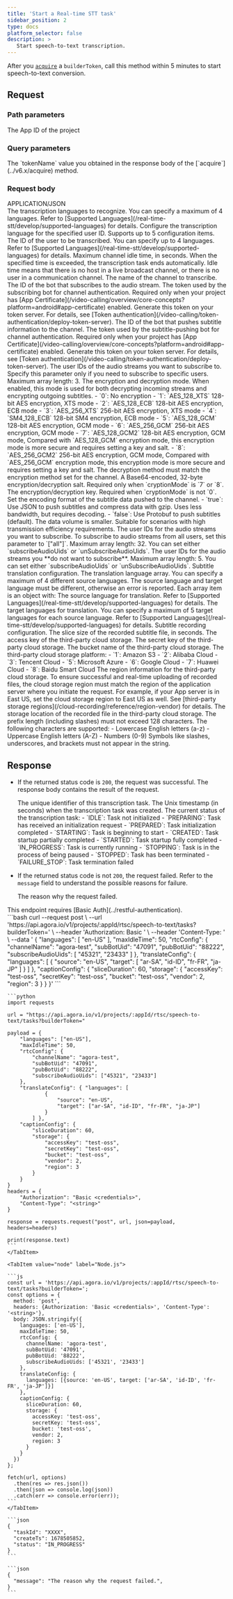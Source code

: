 ```yaml
---
title: 'Start a Real-time STT task'
sidebar_position: 2
type: docs
platform_selector: false
description: >
   Start speech-to-text transcription.
---
```



<RestAPILayout>
  <LeftColumn
    title={frontMatter.title}
    method="POST"
    endpoint="https://api.agora.io/v1/projects/{appId}/rtsc/speech-to-text/tasks"
  >

After you [`acquire`](../rest-api/acquire) a `builderToken`, call this method within 5 minutes to start speech-to-text conversion.

## Request

### Path parameters

<PathParameter name="appId" type="string" required={true}>
The App ID of the project
</PathParameter>

### Query parameters

<PathParameter name="builderToken" type="string" required={true}>
The `tokenName` value you obtained in the response body of the [`acquire`](../v6.x/acquire) method.
</PathParameter>

### Request body

<div class="api-mime-type">APPLICATION/JSON</div>

<ParameterList title="BODY" required={true}>
  <Parameter name="languages" type="array[string]" required={true}>
    The transcription languages to recognize. You can specify a maximum of 4 languages. Refer to [Supported Languages](/real-time-stt/develop/supported-languages) for details.
  </Parameter>

  <Parameter name="uidLanguagesConfig" type="object" required={false}>
    Configure the transcription language for the specified user ID. Supports up to 5 configuration items.
    <Parameter name="uid" type="string" required={true}>
    The ID of the user to be transcribed.
    </Parameter>
    <Parameter name="languages" type="string" required={true}>
    You can specify up to 4 languages. Refer to [Supported Languages](/real-time-stt/develop/supported-languages) for details.
    </Parameter>
  </Parameter>

  <Parameter name="maxIdleTime" type="integer" required={false} defaultValue="30" possibleValues="5 to 2592000">
    Maximum channel idle time, in seconds. When the specified time is exceeded, the transcription task ends automatically. Idle time means that there is no host in a live broadcast channel, or there is no user in a communication channel.
  </Parameter>

  <Parameter name="rtcConfig" type="object" required={true}>
    <Parameter name="channelName" type="string" required={true}>
      The name of the channel to transcribe.
    </Parameter>
    <Parameter name="subBotUid" type="string" required={true}>
      The ID of the bot that subscribes to the audio stream.
    </Parameter>
    <Parameter name="subBotToken" type="string" required={false}>
      The token used by the subscribing bot for channel authentication. Required only when your project has [App Certificate](/video-calling/overview/core-concepts?platform=android#app-certificate) enabled. Generate this token on your token server. For details, see [Token authentication](/video-calling/token-authentication/deploy-token-server).
    </Parameter>
    <Parameter name="pubBotUid" type="string" required={true}>
      The ID of the bot that pushes subtitle information to the channel.
    </Parameter>
    <Parameter name="pubBotToken" type="string" required={false}>
      The token used by the subtitle-pushing bot for channel authentication. Required only when your project has [App Certificate](/video-calling/overview/core-concepts?platform=android#app-certificate) enabled. Generate this token on your token server. For details, see [Token authentication](/video-calling/token-authentication/deploy-token-server).
    </Parameter>
    <Parameter name="subscribeAudioUids" type="array[string]" required={false}>
      The user IDs of the audio streams you want to subscribe to. Specify this parameter only if you need to subscribe to specific users. Maximum array length: 3.
    </Parameter>
    <Parameter name="cryptionMode" type="integer" required={false} possibleValues="0 to 8">
      The encryption and decryption mode. When enabled, this mode is used for both decrypting incoming streams and encrypting outgoing subtitles.
      - `0`: No encryption
      - `1`: `AES_128_XTS` 128-bit AES encryption, XTS mode
      - `2`: `AES_128_ECB` 128-bit AES encryption, ECB mode
      - `3`: `AES_256_XTS` 256-bit AES encryption, XTS mode
      - `4`: `SM4_128_ECB` 128-bit SM4 encryption, ECB mode
      - `5`: `AES_128_GCM` 128-bit AES encryption, GCM mode
      - `6`: `AES_256_GCM` 256-bit AES encryption, GCM mode
      - `7`: `AES_128_GCM2` 128-bit AES encryption, GCM mode, Compared with `AES_128_GCM` encryption mode, this encryption mode is more secure and requires setting a key and salt.
      - `8`: `AES_256_GCM2` 256-bit AES encryption, GCM mode, Compared with `AES_256_GCM` encryption mode, this encryption mode is more secure and requires setting a key and salt.
      The decryption method must match the encryption method set for the channel.
    </Parameter>
    <Parameter name="salt" type="string" required={false}>
      A Base64-encoded, 32-byte encryption/decryption salt. Required only when `cryptionMode` is `7` or `8`.
    </Parameter>    
    <Parameter name="secret" type="string" required={false}>
      The encryption/decryption key. Required when `cryptionMode` is not `0`.
    </Parameter>
    <Parameter name="enableJsonProtocol" type="boolean" required={false} defaultValue="false">
      Set the encoding format of the subtitle data pushed to the channel.
      - `true`: Use JSON to push subtitles and compress data with gzip. Uses less bandwidth, but requires decoding.
      - `false`: Use Protobuf to push subtitles (default). The data volume is smaller. Suitable for scenarios with high transmission efficiency requirements.
    </Parameter>
    <Parameter name="subscribeAudioUids" type="array[string]" required={false}>
      The user IDs for the audio streams you want to subscribe. To subscribe to audio streams from all users, set this parameter to `["all"]`. Maximum array length: 32. You can set either `subscribeAudioUids` or `unSubscribeAudioUids`.
    </Parameter>
    <Parameter name="unSubscribeAudioUids" type="array[string]" required={false}>
      The user IDs for the audio streams you **do not want to subscribe**. Maximum array length: 5. You can set either `subscribeAudioUids` or `unSubscribeAudioUids`.
    </Parameter>    
  </Parameter>
  <Parameter name="translateConfig" type="object" required={false}>
    Subtitle translation configuration.
    <Parameter name="languages" type="array" required={true}>
      The translation language array. You can specify a maximum of 4 different source languages. The source language and target language must be different, otherwise an error is reported.      
      Each array item is an object with:
      <Parameter name="source" type="string" required={true}>
        The source language for translation. Refer to [Supported Languages](/real-time-stt/develop/supported-languages) for details.
      </Parameter>      
      <Parameter name="target" type="array[string]" required={true}>
        The target languages for translation. You can specify a maximum of 5 target languages for each source language. Refer to [Supported Languages](/real-time-stt/develop/supported-languages) for details.
      </Parameter>
    </Parameter>
  </Parameter>      
  <Parameter name="captionConfig" type="object" required={false}>
    Subtitle recording configuration.
    <Parameter name="sliceDuration" type="integer" required={false} defaultValue="60" possibleValues="5 to 28800">
      The slice size of the recorded subtitle file, in seconds.
    </Parameter>
    <Parameter name="storage" type="object" required={true}>
      <Parameter name="accesskey" type="string" required={true}>
        The access key of the third-party cloud storage.
      </Parameter>      
      <Parameter name="secretkey" type="string" required={true}>
        The secret key of the third-party cloud storage.
      </Parameter>      
      <Parameter name="bucket" type="string" required={true}>
        The bucket name of the third-party cloud storage.
      </Parameter>      
      <Parameter name="vendor" type="integer" required={true} possibleValues="1 to 8">
        The third-party cloud storage platform:        
        - `1`: Amazon S3
        - `2`: Alibaba Cloud
        - `3`: Tencent Cloud
        - `5`: Microsoft Azure
        - `6`: Google Cloud
        - `7`: Huawei Cloud
        - `8`: Baidu Smart Cloud
      </Parameter>
      <Parameter name="region" type="integer" required={true}>
        The region information for the third-party cloud storage. To ensure successful and real-time uploading of recorded files, the cloud storage region must match the region of the application server where you initiate the request. For example, if your App server is in East US, set the cloud storage region to East US as well. See [third-party storage regions](/cloud-recording/reference/region-vendor) for details.
      </Parameter>
      <Parameter name="fileNamePrefix" type="array[string]" required={false}>
        The storage location of the recorded file in the third-party cloud storage. The prefix length (including slashes) must not exceed 128 characters. The following characters are supported:        
        - Lowercase English letters (a-z)
        - Uppercase English letters (A-Z)
        - Numbers (0-9)        
        Symbols like slashes, underscores, and brackets must not appear in the string.
      </Parameter>      
    </Parameter>
  </Parameter>
</ParameterList>

## Response

- If the returned status code is `200`, the request was successful. The response body contains the result of the request.

  <ParameterList title="OK">
    <Parameter name="taskId" type="string" required={true}>
      The unique identifier of this transcription task.
    </Parameter>

    <Parameter name="createTs" type="integer" required={true}>
      The Unix timestamp (in seconds) when the transcription task was created.
    </Parameter>

    <Parameter name="status" type="string" required={true}>
      The current status of the transcription task:      
      - `IDLE`: Task not initialized
      - `PREPARING`: Task has received an initialization request
      - `PREPARED`: Task initialization completed
      - `STARTING`: Task is beginning to start
      - `CREATED`: Task startup partially completed
      - `STARTED`: Task startup fully completed
      - `IN_PROGRESS`: Task is currently running
      - `STOPPING`: Task is in the process of being paused
      - `STOPPED`: Task has been terminated
      - `FAILURE_STOP`: Task termination failed
    </Parameter>  
  </ParameterList>

- If the returned status code is not `200`, the request failed.  Refer to the `message` field to understand the possible reasons for failure.

  <ParameterList title="Non-200">
    <Parameter name="message" type="string">
      The reason why the request failed.
    </Parameter>   
  </ParameterList>

     
</LeftColumn>

<RightColumn>

<Section title="Authorization">
This endpoint requires [Basic Auth](../restful-authentication).
</Section>

<Section title="Request example">

  <Tabs groupId="code-examples">
    <TabItem value="curl" label="curl" default>
      ```bash
      curl --request post \
        --url 'https://api.agora.io/v1/projects/:appId/rtsc/speech-to-text/tasks?builderToken=' \
        --header 'Authorization: Basic <credentials>' \
        --header 'Content-Type: <string>' \
        --data '
      {
        "languages": [
          "en-US"
        ],
        "maxIdleTime": 50,
        "rtcConfig": {
          "channelName": "agora-test",
          "subBotUid": "47091",
          "pubBotUid": "88222",
          "subscribeAudioUids": [
            "45321",
            "23433"
          ]
        },
        "translateConfig": {
          "languages": [
            {
              "source": "en-US",
              "target": [
                "ar-SA",
                "id-ID",
                "fr-FR",
                "ja-JP"
              ]
            }
          ]
        },
        "captionConfig": {
          "sliceDuration": 60,
          "storage": {
            "accessKey": "test-oss",
            "secretKey": "test-oss",
            "bucket": "test-oss",
            "vendor": 2,
            "region": 3
          }
        }
      }'  
      ```
    </TabItem>
    <TabItem value="python" label="Python">

    ```python
    import requests

    url = "https://api.agora.io/v1/projects/:appId/rtsc/speech-to-text/tasks?builderToken="

    payload = {
        "languages": ["en-US"],
        "maxIdleTime": 50,
        "rtcConfig": {
            "channelName": "agora-test",
            "subBotUid": "47091",
            "pubBotUid": "88222",
            "subscribeAudioUids": ["45321", "23433"]
        },
        "translateConfig": { "languages": [
                {
                    "source": "en-US",
                    "target": ["ar-SA", "id-ID", "fr-FR", "ja-JP"]
                }
            ] },
        "captionConfig": {
            "sliceDuration": 60,
            "storage": {
                "accessKey": "test-oss",
                "secretKey": "test-oss",
                "bucket": "test-oss",
                "vendor": 2,
                "region": 3
            }
        }
    }
    headers = {
        "Authorization": "Basic <credentials>",
        "Content-Type": "<string>"
    }

    response = requests.request("post", url, json=payload, headers=headers)

    print(response.text)
    ```
    </TabItem>

    <TabItem value="node" label="Node.js">

    ```js
    const url = 'https://api.agora.io/v1/projects/:appId/rtsc/speech-to-text/tasks?builderToken=';
    const options = {
      method: 'post',
      headers: {Authorization: 'Basic <credentials>', 'Content-Type': '<string>'},
      body: JSON.stringify({
        languages: ['en-US'],
        maxIdleTime: 50,
        rtcConfig: {
          channelName: 'agora-test',
          subBotUid: '47091',
          pubBotUid: '88222',
          subscribeAudioUids: ['45321', '23433']
        },
        translateConfig: {
          languages: [{source: 'en-US', target: ['ar-SA', 'id-ID', 'fr-FR', 'ja-JP']}]
        },
        captionConfig: {
          sliceDuration: 60,
          storage: {
            accessKey: 'test-oss',
            secretKey: 'test-oss',
            bucket: 'test-oss',
            vendor: 2,
            region: 3
          }
        }
      })
    };

    fetch(url, options)
      .then(res => res.json())
      .then(json => console.log(json))
      .catch(err => console.error(err));
    ```
    </TabItem>
  </Tabs>

</Section>
<Section title="Response example">

<Tabs groupId="response-examples">
  <TabItem value="200" label="200" default>

    ```json
    {
      "taskId": "XXXX",
      "createTs": 1678505852,
      "status": "IN_PROGRESS"
    }
    ```
  </TabItem>
  <TabItem value="non-200" label="Non-200" default>

    ```json
    {
      "message": "The reason why the request failed.",
    }
    ```
  </TabItem>
</Tabs>

</Section>
</RightColumn>
</RestAPILayout>